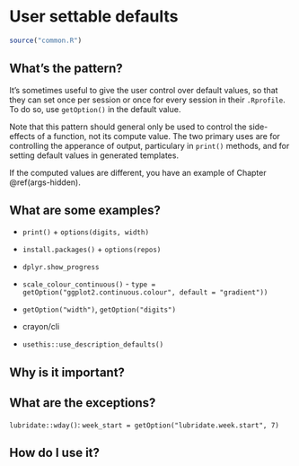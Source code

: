 # User settable defaults {#def-user}

```r
source("common.R")
```

## What's the pattern?

It's sometimes useful to give the user control over default values, so that they can set once per session or once for every session in their `.Rprofile`. To do so, use `getOption()` in the default value.

Note that this pattern should general only be used to control the side-effects of a function, not its compute value. The two primary uses are for controlling the apperance of output, particulary in `print()` methods, and for setting default values in generated templates.

If the computed values are different, you have an example of Chapter \@ref(args-hidden).

## What are some examples?

* `print()` + `options(digits, width)` 

* `install.packages()` + `options(repos)`

* `dplyr.show_progress`

* `scale_colour_continuous()`  - `type = getOption("ggplot2.continuous.colour", default = "gradient"))`

* `getOption("width")`, ` getOption("digits")`

* crayon/cli

* `usethis::use_description_defaults()`

## Why is it important?

## What are the exceptions?

`lubridate::wday()`: `week_start = getOption("lubridate.week.start", 7)`

## How do I use it?
